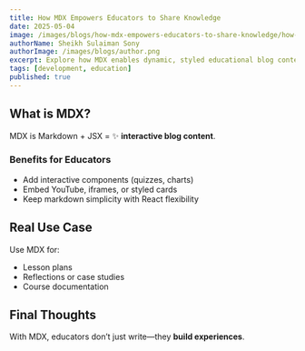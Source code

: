 ```yaml
---
title: How MDX Empowers Educators to Share Knowledge
date: 2025-05-04
image: /images/blogs/how-mdx-empowers-educators-to-share-knowledge/how-mdx-empowers-educators-to-share-knowledge.jpg
authorName: Sheikh Sulaiman Sony
authorImage: /images/blogs/author.png
excerpt: Explore how MDX enables dynamic, styled educational blog content, making it easier for teachers to create engaging lessons.
tags: [development, education]
published: true
---
```

## What is MDX?

MDX is Markdown + JSX = ✨ **interactive blog content**.

### Benefits for Educators

- Add interactive components (quizzes, charts)
- Embed YouTube, iframes, or styled cards
- Keep markdown simplicity with React flexibility

## Real Use Case

Use MDX for:

- Lesson plans
- Reflections or case studies
- Course documentation

## Final Thoughts

With MDX, educators don’t just write—they **build experiences**.